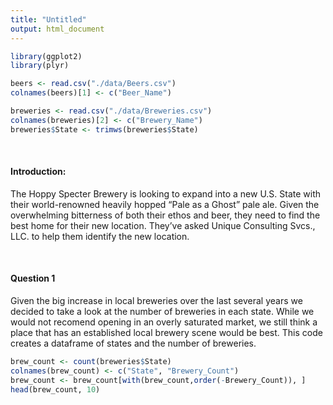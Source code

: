 ```yaml
---
title: "Untitled"
output: html_document
---
```


```r

library(ggplot2)
library(plyr)

beers <- read.csv("./data/Beers.csv")
colnames(beers)[1] <- c("Beer_Name")

breweries <- read.csv("./data/Breweries.csv")
colnames(breweries)[2] <- c("Brewery_Name")
breweries$State <- trimws(breweries$State)
```

<br/>

#### Introduction:
The Hoppy Specter Brewery is looking to expand into a new U.S. State with their world-renowned heavily hopped "Pale as a Ghost" pale ale. Given the overwhelming bitterness of both their ethos and beer, they need to find the best home for their new location. They've asked Unique Consulting Svcs., LLC. to help them identify the new location.

<br/>

#### Question 1

Given the big increase in local breweries over the last several years we decided to take a look at the number of breweries in each state. While we would not recomend opening in an overly saturated market, we still think a place that has an established local brewery scene would be best. This code creates a dataframe of states and the number of breweries.

```r
brew_count <- count(breweries$State)
colnames(brew_count) <- c("State", "Brewery_Count")
brew_count <- brew_count[with(brew_count,order(-Brewery_Count)), ]
head(brew_count, 10)
```
